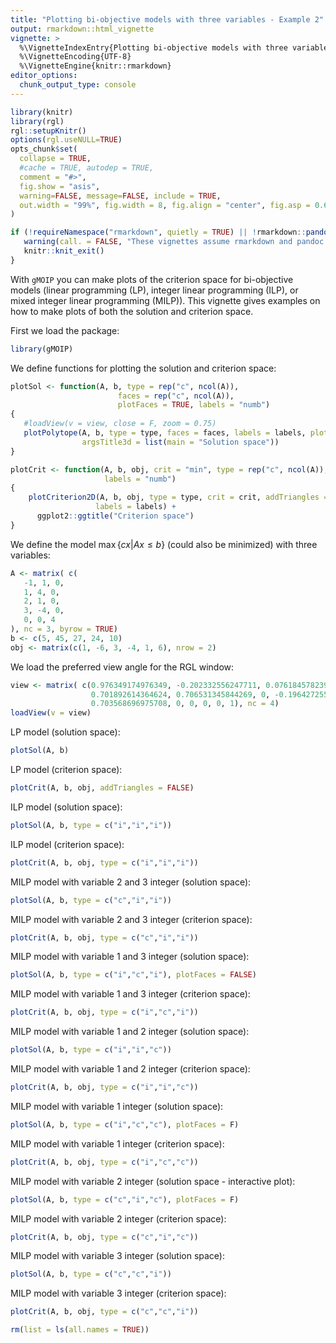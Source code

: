 ```yaml
---
title: "Plotting bi-objective models with three variables - Example 2"
output: rmarkdown::html_vignette
vignette: >
  %\VignetteIndexEntry{Plotting bi-objective models with three variables - Example 2}
  %\VignetteEncoding{UTF-8}
  %\VignetteEngine{knitr::rmarkdown}
editor_options: 
  chunk_output_type: console
---
```


```r
library(knitr)
library(rgl)
rgl::setupKnitr()
options(rgl.useNULL=TRUE)
opts_chunk$set(
  collapse = TRUE,
  #cache = TRUE, autodep = TRUE, 
  comment = "#>",
  fig.show = "asis", 
  warning=FALSE, message=FALSE, include = TRUE, 
  out.width = "99%", fig.width = 8, fig.align = "center", fig.asp = 0.62
)

if (!requireNamespace("rmarkdown", quietly = TRUE) || !rmarkdown::pandoc_available("1.14")) {
   warning(call. = FALSE, "These vignettes assume rmarkdown and pandoc version 1.14 (or higher). These were not found. Older versions will not work.")
   knitr::knit_exit()
}
```

With `gMOIP` you can make plots of the criterion space for bi-objective models (linear
programming (LP), integer linear programming (ILP), or mixed integer linear programming (MILP)).
This vignette gives examples on how to make plots of both the solution and criterion space.

First we load the package:

```r
library(gMOIP)
```

We define functions for plotting the solution and criterion space:

```r
plotSol <- function(A, b, type = rep("c", ncol(A)),
                        faces = rep("c", ncol(A)),
                        plotFaces = TRUE, labels = "numb")
{
   #loadView(v = view, close = F, zoom = 0.75)
   plotPolytope(A, b, type = type, faces = faces, labels = labels, plotFaces = plotFaces, 
                argsTitle3d = list(main = "Solution space"))
}

plotCrit <- function(A, b, obj, crit = "min", type = rep("c", ncol(A)), addTriangles = TRUE, 
                     labels = "numb") 
{
    plotCriterion2D(A, b, obj, type = type, crit = crit, addTriangles = addTriangles, 
                   labels = labels) + 
      ggplot2::ggtitle("Criterion space")
}
```

We define the model  $\max \{cx | Ax \leq b\}$ (could also be minimized) with three variables:

```r
A <- matrix( c(
   -1, 1, 0,
   1, 4, 0,
   2, 1, 0,
   3, -4, 0,
   0, 0, 4
), nc = 3, byrow = TRUE)
b <- c(5, 45, 27, 24, 10)
obj <- matrix(c(1, -6, 3, -4, 1, 6), nrow = 2)
```

We load the preferred view angle for the RGL window:

```r
view <- matrix( c(0.976349174976349, -0.202332556247711, 0.0761845782399178, 0, 0.0903248339891434,
                  0.701892614364624, 0.706531345844269, 0, -0.196427255868912, -0.682940244674683,
                  0.703568696975708, 0, 0, 0, 0, 1), nc = 4)
loadView(v = view)
```

LP model (solution space):

```r
plotSol(A, b)
```

LP model (criterion space):

```r
plotCrit(A, b, obj, addTriangles = FALSE) 
```

ILP model (solution space):

```r
plotSol(A, b, type = c("i","i","i"))
```

ILP model (criterion space):

```r
plotCrit(A, b, obj, type = c("i","i","i"))
```

MILP model with variable 2 and 3 integer (solution space):

```r
plotSol(A, b, type = c("c","i","i"))
```

MILP model with variable 2 and 3 integer (criterion space):

```r
plotCrit(A, b, obj, type = c("c","i","i"))
```

MILP model with variable 1 and 3 integer (solution space):

```r
plotSol(A, b, type = c("i","c","i"), plotFaces = FALSE)
```

MILP model with variable 1 and 3 integer (criterion space):

```r
plotCrit(A, b, obj, type = c("i","c","i"))
```

MILP model with variable 1 and 2 integer (solution space):

```r
plotSol(A, b, type = c("i","i","c"))
```

MILP model with variable 1 and 2 integer (criterion space):

```r
plotCrit(A, b, obj, type = c("i","i","c"))
```

MILP model with variable 1 integer (solution space):

```r
plotSol(A, b, type = c("i","c","c"), plotFaces = F)
```

MILP model with variable 1 integer (criterion space):

```r
plotCrit(A, b, obj, type = c("i","c","c"))
```

MILP model with variable 2 integer (solution space - interactive plot):

```r
plotSol(A, b, type = c("c","i","c"), plotFaces = F)
```

MILP model with variable 2 integer (criterion space):

```r
plotCrit(A, b, obj, type = c("c","i","c"))
```

MILP model with variable 3 integer (solution space):

```r
plotSol(A, b, type = c("c","c","i"))
```

MILP model with variable 3 integer (criterion space):

```r
plotCrit(A, b, obj, type = c("c","c","i"))
```


```r
rm(list = ls(all.names = TRUE))
```